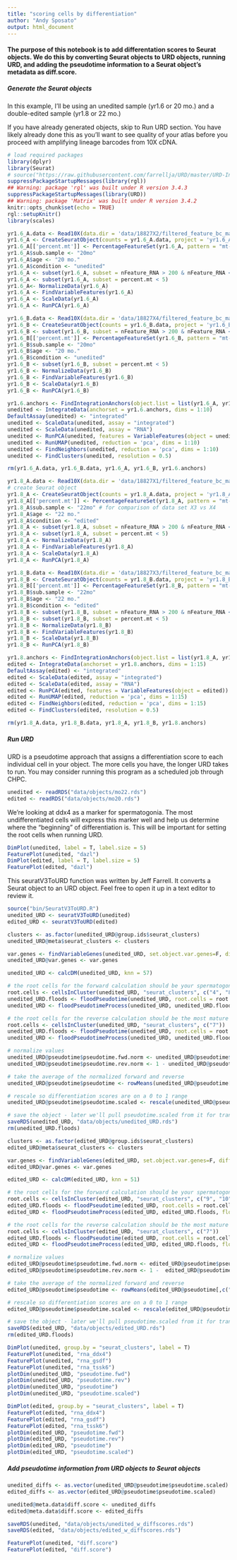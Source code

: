 ```yaml
---
title: "scoring cells by differentiation"
author: "Andy Sposato"
output: html_document
---
```


#### The purpose of this notebook is to add differentation scores to Seurat objects. We do this by converting Seurat objects to URD objects, running URD, and adding the pseudotime information to a Seurat object's metadata as diff.score. 

##### Generate the Seurat objects
In this example, I'll be using an unedited sample (yr1.6 or 20 mo.) and a double-edited sample (yr1.8 or 22 mo.)

If you have already generated objects, skip to Run URD section. 
You have likely already done this as you'll want to see quality of your atlas before you proceed with amplifying lineage barcodes from 10X cDNA.

```r
# load required packages
library(dplyr)
library(Seurat)
# source("https://raw.githubusercontent.com/farrellja/URD/master/URD-Install.R") # uncomment if you need to install URD
suppressPackageStartupMessages(library(rgl))
## Warning: package 'rgl' was built under R version 3.4.3
suppressPackageStartupMessages(library(URD))
## Warning: package 'Matrix' was built under R version 3.4.2
knitr::opts_chunk$set(echo = TRUE)
rgl::setupKnitr()
library(scales)
```

```r
yr1.6_A.data <- Read10X(data.dir = 'data/18827X2/filtered_feature_bc_matrix/')
yr1.6_A <- CreateSeuratObject(counts = yr1.6_A.data, project = 'yr1.6_A', min.cells = 3)
yr1.6_A[['percent.mt']] <- PercentageFeatureSet(yr1.6_A, pattern = "mt-")
yr1.6_A$sub.sample <- "20mo"
yr1.6_A$age <- "20 mo."
yr1.6_A$condition <- "unedited"
yr1.6_A <- subset(yr1.6_A, subset = nFeature_RNA > 200 & nFeature_RNA < 4999)
yr1.6_A <- subset(yr1.6_A, subset = percent.mt < 5)
yr1.6_A<- NormalizeData(yr1.6_A)
yr1.6_A <- FindVariableFeatures(yr1.6_A)
yr1.6_A <- ScaleData(yr1.6_A)
yr1.6_A <- RunPCA(yr1.6_A)

yr1.6_B.data <- Read10X(data.dir = 'data/18827X4/filtered_feature_bc_matrix/')
yr1.6_B <- CreateSeuratObject(counts = yr1.6_B.data, project = 'yr1.6_B', min.cells = 3)
yr1.6_B <- subset(yr1.6_B, subset = nFeature_RNA > 200 & nFeature_RNA < 6373)
yr1.6_B[['percent.mt']] <- PercentageFeatureSet(yr1.6_B, pattern = "mt-")
yr1.6_B$sub.sample <- "20mo"
yr1.6_B$age <- "20 mo."
yr1.6_B$condition <- "unedited"
yr1.6_B <- subset(yr1.6_B, subset = percent.mt < 5)
yr1.6_B <- NormalizeData(yr1.6_B)
yr1.6_B <- FindVariableFeatures(yr1.6_B)
yr1.6_B <- ScaleData(yr1.6_B)
yr1.6_B <- RunPCA(yr1.6_B)

yr1.6.anchors <- FindIntegrationAnchors(object.list = list(yr1.6_A, yr1.6_B), reduction = "cca", dims = 1:10)
unedited <- IntegrateData(anchorset = yr1.6.anchors, dims = 1:10)
DefaultAssay(unedited) <- "integrated"
unedited <- ScaleData(unedited, assay = "integrated")
unedited <- ScaleData(unedited, assay = "RNA")
unedited <- RunPCA(unedited, features = VariableFeatures(object = unedited))
unedited <- RunUMAP(unedited, reduction = 'pca', dims = 1:10)
unedited <- FindNeighbors(unedited, reduction = 'pca', dims = 1:10)
unedited <- FindClusters(unedited, resolution = 0.5)

rm(yr1.6_A.data, yr1.6_B.data, yr1.6_A, yr1.6_B, yr1.6.anchors)
```

```r
yr1.8_A.data <- Read10X(data.dir = 'data/18827X1/filtered_feature_bc_matrix/')
# create Seurat object
yr1.8_A <- CreateSeuratObject(counts = yr1.8_A.data, project = 'yr1.8_A', min.cells = 3)
yr1.8_A[['percent.mt']] <- PercentageFeatureSet(yr1.8_A, pattern = "mt-")
yr1.8_A$sub.sample <- "22mo" # for comparison of data set X3 vs X4
yr1.8_A$age <- "22 mo."
yr1.8_A$condition <- "edited"
yr1.8_A <- subset(yr1.8_A, subset = nFeature_RNA > 200 & nFeature_RNA < 6962)
yr1.8_A <- subset(yr1.8_A, subset = percent.mt < 5)
yr1.8_A <- NormalizeData(yr1.8_A)
yr1.8_A <- FindVariableFeatures(yr1.8_A)
yr1.8_A <- ScaleData(yr1.8_A)
yr1.8_A <- RunPCA(yr1.8_A)

yr1.8_B.data <- Read10X(data.dir = 'data/18827X3/filtered_feature_bc_matrix/')
yr1.8_B <- CreateSeuratObject(counts = yr1.8_B.data, project = 'yr1.8_B', min.cells = 3)
yr1.8_B[['percent.mt']] <- PercentageFeatureSet(yr1.8_B, pattern = "mt-")
yr1.8_B$sub.sample <- "22mo"
yr1.8_B$age <- "22 mo."
yr1.8_B$condition <- "edited"
yr1.8_B <- subset(yr1.8_B, subset = nFeature_RNA > 200 & nFeature_RNA < 7058)
yr1.8_B <- subset(yr1.8_B, subset = percent.mt < 5)
yr1.8_B <- NormalizeData(yr1.8_B)
yr1.8_B <- FindVariableFeatures(yr1.8_B)
yr1.8_B <- ScaleData(yr1.8_B)
yr1.8_B <- RunPCA(yr1.8_B)

yr1.8.anchors <- FindIntegrationAnchors(object.list = list(yr1.8_A, yr1.8_B), reduction = "cca", dims = 1:15)
edited <- IntegrateData(anchorset = yr1.8.anchors, dims = 1:15)
DefaultAssay(edited) <- "integrated"
edited <- ScaleData(edited, assay = "integrated")
edited <- ScaleData(edited, assay = "RNA")
edited <- RunPCA(edited, features = VariableFeatures(object = edited))
edited <- RunUMAP(edited, reduction = 'pca', dims = 1:15)
edited <- FindNeighbors(edited, reduction = 'pca', dims = 1:15)
edited <- FindClusters(edited, resolution = 0.5)

rm(yr1.8_A.data, yr1.8_B.data, yr1.8_A, yr1.8_B, yr1.8.anchors)
```

##### Run URD 
URD is a pseudotime approach that assigns a differentiation score to each individual cell in your object. The more cells you have, the longer URD takes to run. You may consider running this program as a scheduled job through CHPC. 

```r
unedited <- readRDS("data/objects/mo22.rds")
edited <- readRDS("data/objects/mo20.rds")
```

We're looking at ddx4 as a marker for spermatogonia. The most undifferentiated cells will express this marker well and help us determine where the "beginning" of differentiation is. This will be important for setting the root cells when running URD.
```r
DimPlot(unedited, label = T, label.size = 5)
FeaturePlot(unedited, "dazl")
DimPlot(edited, label = T, label.size = 5)
FeaturePlot(edited, "dazl")
```

This seuratV3ToURD function was written by Jeff Farrell. It converts a Seurat object to an URD object. Feel free to open it up in a text editor to review it. 
```r
source("bin/SeuratV3ToURD.R")
unedited_URD <- seuratV3ToURD(unedited)
edited_URD <- seuratV3ToURD(edited)
```

```r
clusters <- as.factor(unedited_URD@group.ids$seurat_clusters)
unedited_URD@meta$seurat_clusters <- clusters

var.genes <- findVariableGenes(unedited_URD, set.object.var.genes=F, diffCV.cutoff=0.3, mean.min=.005, mean.max=100, main.use="", do.plot = F)
unedited_URD@var.genes <- var.genes

unedited_URD <- calcDM(unedited_URD, knn = 57)

# the root cells for the forward calculation should be your spermatogonia clusters
root.cells <- cellsInCluster(unedited_URD, "seurat_clusters", c("4", "8"))
unedited_URD.floods <- floodPseudotime(unedited_URD, root.cells = root.cells, n=20, minimum.cells.flooded = 2, verbose=F)
unedited_URD <- floodPseudotimeProcess(unedited_URD, unedited_URD.floods, floods.name="pseudotime.fwd")

# the root cells for the reverse calculation should be the most mature spermatids cluster
root.cells <- cellsInCluster(unedited_URD, "seurat_clusters", c("7"))
unedited_URD.floods <- floodPseudotime(unedited_URD, root.cells = root.cells, n=20, minimum.cells.flooded = 2, verbose=F)
unedited_URD <- floodPseudotimeProcess(unedited_URD, unedited_URD.floods, floods.name="pseudotime.rev")

# normalize values 
unedited_URD@pseudotime$pseudotime.fwd.norm <- unedited_URD@pseudotime$pseudotime.fwd/max(unedited_URD@pseudotime$pseudotime.fwd)
unedited_URD@pseudotime$pseudotime.rev.norm <- 1 - unedited_URD@pseudotime$pseudotime.rev/max(unedited_URD@pseudotime$pseudotime.rev)

# take the average of the normalized forward and reverse
unedited_URD@pseudotime$pseudotime <- rowMeans(unedited_URD@pseudotime[,c("pseudotime.rev.norm", "pseudotime.fwd.norm")])

# rescale so differentiation scores are on a 0 to 1 range
unedited_URD@pseudotime$pseudotime.scaled <- rescale(unedited_URD@pseudotime$pseudotime, to = c(0,1))

# save the object - later we'll pull pseudotime.scaled from it for transfer to the Seurat object
saveRDS(unedited_URD, "data/objects/unedited_URD.rds")
rm(unedited_URD.floods)
```

```r
clusters <- as.factor(edited_URD@group.ids$seurat_clusters)
edited_URD@meta$seurat_clusters <- clusters

var.genes <- findVariableGenes(edited_URD, set.object.var.genes=F, diffCV.cutoff=0.3, mean.min=.005, mean.max=100, main.use="", do.plot = F)
edited_URD@var.genes <- var.genes

edited_URD <- calcDM(edited_URD, knn = 51)

# the root cells for the forward calculation should be your spermatogonia clusters
root.cells <- cellsInCluster(edited_URD, "seurat_clusters", c("9", "10"))
edited_URD.floods <- floodPseudotime(edited_URD, root.cells = root.cells, n=20, minimum.cells.flooded = 2, verbose=F)
edited_URD <- floodPseudotimeProcess(edited_URD, edited_URD.floods, floods.name="pseudotime.fwd")

# the root cells for the reverse calculation should be the most mature spermatids cluster
root.cells <- cellsInCluster(edited_URD, "seurat_clusters", c("7"))
edited_URD.floods <- floodPseudotime(edited_URD, root.cells = root.cells, n=20, minimum.cells.flooded = 2, verbose=F)
edited_URD <- floodPseudotimeProcess(edited_URD, edited_URD.floods, floods.name="pseudotime.rev")

# normalize values 
edited_URD@pseudotime$pseudotime.fwd.norm <- edited_URD@pseudotime$pseudotime.fwd/max(edited_URD@pseudotime$pseudotime.fwd)
edited_URD@pseudotime$pseudotime.rev.norm <- 1 -  edited_URD@pseudotime$pseudotime.rev/max(edited_URD@pseudotime$pseudotime.rev)

# take the average of the normalized forward and reverse
edited_URD@pseudotime$pseudotime <- rowMeans(edited_URD@pseudotime[,c("pseudotime.rev.norm", "pseudotime.fwd.norm")])

# rescale so differentiation scores are on a 0 to 1 range
edited_URD@pseudotime$pseudotime.scaled <- rescale(edited_URD@pseudotime$pseudotime, to = c(0,1))

# save the object - later we'll pull pseudotime.scaled from it for transfer to the Seurat object
saveRDS(edited_URD, "data/objects/edited_URD.rds")
rm(edited_URD.floods)
```

```r
DimPlot(unedited, group.by = "seurat_clusters", label = T)
FeaturePlot(unedited, "rna_ddx4")
FeaturePlot(unedited, "rna_gsdf")
FeaturePlot(unedited, "rna_tssk6")
plotDim(unedited_URD, "pseudotime.fwd")
plotDim(unedited_URD, "pseudotime.rev")
plotDim(unedited_URD, "pseudotime")
plotDim(unedited_URD, "pseudotime.scaled")
```

```r
DimPlot(edited, group.by = "seurat_clusters", label = T)
FeaturePlot(edited, "rna_ddx4")
FeaturePlot(edited, "rna_gsdf")
FeaturePlot(edited, "rna_tssk6")
plotDim(edited_URD, "pseudotime.fwd")
plotDim(edited_URD, "pseudotime.rev")
plotDim(edited_URD, "pseudotime")
plotDim(edited_URD, "pseudotime.scaled")
```

##### Add pseudotime information from URD objects to Seurat objects
```r
unedited_diffs <- as.vector(unedited_URD@pseudotime$pseudotime.scaled)
edited_diffs <- as.vector(edited_URD@pseudotime$pseudotime.scaled)

unedited@meta.data$diff.score <- unedited_diffs
edited@meta.data$diff.score <- edited_diffs

saveRDS(unedited, "data/objects/unedited_w_diffscores.rds")
saveRDS(edited, "data/objects/edited_w_diffscores.rds")
```

```r
FeaturePlot(unedited, "diff.score")
FeaturePlot(edited, "diff.score")
```
